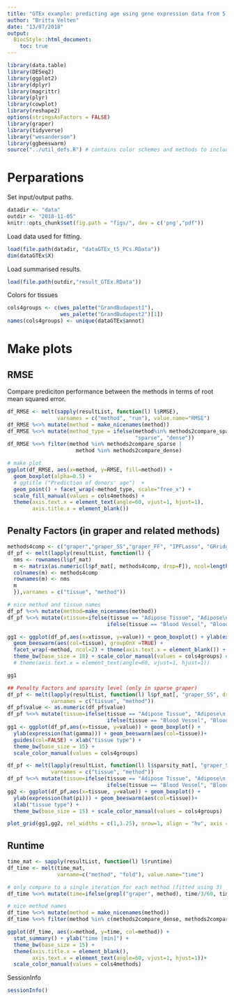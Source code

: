```yaml
---
title: "GTEx example: predicting age using gene expression data from 5 tissues"
author: "Britta Velten"
date: "13/07/2018"
output:
  BiocStyle::html_document:
    toc: true
---
```


```r
library(data.table)
library(DESeq2)
library(ggplot2)
library(dplyr)
library(magrittr)
library(plyr)
library(cowplot)
library(reshape2)
options(stringsAsFactors = FALSE)
library(graper)
library(tidyverse)
library("wesanderson")
library(ggbeeswarm)
source("../util_defs.R") # contains color schemes and methods to include
```

# Perparations
Set input/output paths.
```r
datadir <- "data"
outdir <- "2018-11-05"
knitr::opts_chunk$set(fig.path = "figs/", dev = c('png',"pdf"))
```

Load data used for fitting.
```r
load(file.path(datadir, "dataGTEx_t5_PCs.RData"))
dim(dataGTEx$X)
```

Load summarised results.
```r
load(file.path(outdir,"result_GTEx.RData"))
```

Colors for tissues
```r
cols4groups <- c(wes_palette("GrandBudapest1"),
                 wes_palette("GrandBudapest2")[1])
names(cols4groups) <- unique(dataGTEx$annot)
```

# Make plots
## RMSE
Compare prediciton performance between the methods in terms of root mean squared error.
```r
df_RMSE <- melt(sapply(resultList, function(l) l$RMSE),
                varnames = c("method", "run"), value.name="RMSE")
df_RMSE %<>% mutate(method = make_nicenames(method))
df_RMSE %<>% mutate(method_type = ifelse(method%in% methods2compare_sparse,
                                         "sparse", "dense"))  
df_RMSE %<>% filter(method %in% methods2compare_sparse |
                      method %in% methods2compare_dense) 

# make plot 
ggplot(df_RMSE, aes(x=method, y=RMSE, fill=method)) +
  geom_boxplot(alpha=0.5) + 
  # ggtitle ("Prediction of donors' age")  +
  geom_point() + facet_wrap(~method_type, scale="free_x") +
  scale_fill_manual(values = cols4methods) +
  theme(axis.text.x = element_text(angle=60, vjust=1, hjust=1),
        axis.title.x = element_blank())
```

## Penalty Factors (in graper and related methods)
```r
methods4comp <- c("graper","graper_SS","graper_FF", "IPFLasso", "GRridge")
df_pf <- melt(lapply(resultList, function(l) {
  nms <- rownames(l$pf_mat)
  m <- matrix(as.numeric(l$pf_mat[, methods4comp, drop=F]), ncol=length(methods4comp))
  colnames(m) <- methods4comp
  rownames(m) <- nms
  m
  }),varnames = c("tissue", "method"))

# nice method and tissue names
df_pf %<>% mutate(method=make_nicenames(method))
df_pf %<>% mutate(xtissue=ifelse(tissue == "Adipose Tissue", "Adipose\n Tissue",
                                ifelse(tissue == "Blood Vessel", "Blood\n Vessel", as.character(tissue))))

gg1 <- ggplot(df_pf,aes(x=xtissue, y=value)) + geom_boxplot() + ylab(expression(hat(gamma))) + xlab("tissue") +
  geom_beeswarm(aes(col=tissue), groupOnX =TRUE) +
  facet_wrap(~method, ncol=2) + theme(axis.text.x = element_blank()) +
  theme_bw(base_size = 18) + scale_color_manual(values = cols4groups) #+
  # theme(axis.text.x = element_text(angle=60, vjust=1, hjust=1))

gg1
```


```r
## Penalty Factors and sparsity level (only in sparse graper)
df_pf <- melt(lapply(resultList, function(l) l$pf_mat[, "graper_SS", drop=F]),
              varnames = c("tissue", "method"))
df_pf$value <- as.numeric(df_pf$value)
df_pf %<>% mutate(tissue=ifelse(tissue == "Adipose Tissue", "Adipose\n Tissue",
                                ifelse(tissue == "Blood Vessel", "Blood\n Vessel", as.character(tissue))))
gg1 <- ggplot(df_pf,aes(x=tissue, y=value)) + geom_boxplot() +
  ylab(expression(hat(gamma))) + geom_beeswarm(aes(col=tissue))+
  guides(col=FALSE) + xlab("tissue type") + 
  theme_bw(base_size = 15) +
  scale_color_manual(values = cols4groups)

df_pf <- melt(lapply(resultList, function(l) l$sparsity_mat[, "graper_SS", drop=F]),
              varnames = c("tissue", "method"))
df_pf %<>% mutate(tissue=ifelse(tissue == "Adipose Tissue", "Adipose\n Tissue",
                                ifelse(tissue == "Blood Vessel", "Blood\n Vessel", as.character(tissue))))
gg2 <- ggplot(df_pf,aes(x=tissue, y=value)) + geom_boxplot() +
  ylab(expression(hat(pi))) + geom_beeswarm(aes(col=tissue))+
  xlab("tissue type") + 
  theme_bw(base_size = 15) + scale_color_manual(values = cols4groups)

plot_grid(gg1,gg2, rel_widths = c(1,1.25), nrow=1, align = "hv", axis = "lb")
```

## Runtime
```r
time_mat <- sapply(resultList, function(l) l$runtime)
df_time <- melt(time_mat,
                varname=c("method", "fold"), value.name="time")

# only compare to a single iteration for each method (fitted using 3)
df_time %<>% mutate(time=ifelse(grepl("graper", method), time/3/60, time/60))

# nice method names
df_time %<>% mutate(method = make_nicenames(method))
df_time %<>% filter(method %in% c(methods2compare_dense, methods2compare_sparse))

ggplot(df_time, aes(x=method, y=time, col=method)) +
  stat_summary() + ylab("time [min]") + 
  theme_bw(base_size = 15) +
  theme(axis.title.x = element_blank(),
        axis.text.x = element_text(angle=60, vjust=1, hjust=1))+
  scale_color_manual(values = cols4methods)
```

SessionInfo
```r
sessionInfo()
```

